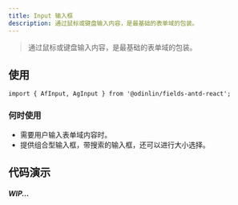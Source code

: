 ```yaml
---
title: Input 输入框
description: 通过鼠标或键盘输入内容，是最基础的表单域的包装。
---
```


> 通过鼠标或键盘输入内容，是最基础的表单域的包装。

## 使用

```tsx
import { AfInput, AgInput } from '@odinlin/fields-antd-react';
```

### 何时使用
- 需要用户输入表单域内容时。
- 提供组合型输入框，带搜索的输入框，还可以进行大小选择。

## 代码演示

##### WIP...
